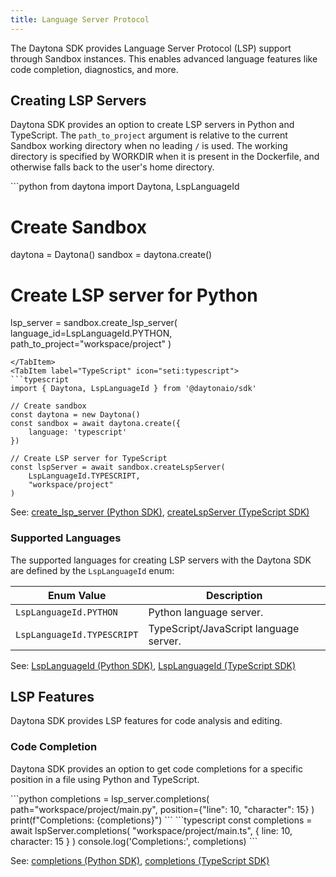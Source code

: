 ```yaml
---
title: Language Server Protocol
---
```



The Daytona SDK provides Language Server Protocol (LSP) support through Sandbox instances. This enables advanced language features like code completion, diagnostics, and more.

## Creating LSP Servers

Daytona SDK provides an option to create LSP servers in Python and TypeScript. The `path_to_project` argument is relative to the current Sandbox working directory when no leading `/` is used. The working directory is specified by WORKDIR when it is present in the Dockerfile, and otherwise falls back to the user's home directory.

<Tabs>
<TabItem label="Python" icon="seti:python">
```python
from daytona import Daytona, LspLanguageId

# Create Sandbox
daytona = Daytona()
sandbox = daytona.create()

# Create LSP server for Python
lsp_server = sandbox.create_lsp_server(
    language_id=LspLanguageId.PYTHON,
    path_to_project="workspace/project"
)

```
</TabItem>
<TabItem label="TypeScript" icon="seti:typescript">
```typescript
import { Daytona, LspLanguageId } from '@daytonaio/sdk'

// Create sandbox
const daytona = new Daytona()
const sandbox = await daytona.create({
    language: 'typescript'
})

// Create LSP server for TypeScript
const lspServer = await sandbox.createLspServer(
    LspLanguageId.TYPESCRIPT,
    "workspace/project"
)
```

</TabItem>
</Tabs>

See: [create_lsp_server (Python SDK)](/docs/python-sdk/sync/sandbox#sandboxcreate_lsp_server), [createLspServer (TypeScript SDK)](/docs/typescript-sdk/sandbox#createlspserver)

### Supported Languages

The supported languages for creating LSP servers with the Daytona SDK are defined by the `LspLanguageId` enum:

| Enum Value                   | Description                         |
|------------------------------|-------------------------------------|
| `LspLanguageId.PYTHON`       | Python language server.             |
| `LspLanguageId.TYPESCRIPT`   | TypeScript/JavaScript language server. |

See: [LspLanguageId (Python SDK)](/docs/python-sdk/sync/lsp-server/#lsplanguageid), [LspLanguageId (TypeScript SDK)](/docs/typescript-sdk/lsp-server/#lsplanguageid)

## LSP Features

Daytona SDK provides LSP features for code analysis and editing.

### Code Completion

Daytona SDK provides an option to get code completions for a specific position in a file using Python and TypeScript.

<Tabs>
<TabItem label="Python" icon="seti:python">
```python
completions = lsp_server.completions(
    path="workspace/project/main.py",
    position={"line": 10, "character": 15}
)
print(f"Completions: {completions}")
```
</TabItem>
<TabItem label="TypeScript" icon="seti:typescript">
```typescript
const completions = await lspServer.completions(
    "workspace/project/main.ts",
    { line: 10, character: 15 }
)
console.log('Completions:', completions)
```
</TabItem>
</Tabs>

See: [completions (Python SDK)](/docs/python-sdk/sync/lsp-server/#lspservercompletions), [completions (TypeScript SDK)](/docs/typescript-sdk/lsp-server/#completions)
